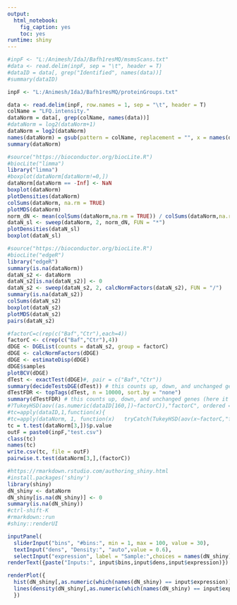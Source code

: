 ---
output: 
  html_notebook: 
    fig_caption: yes
    toc: yes
runtime: shiny
---
```{r msms}
#inpF <- "L:/Animesh/IdaJ/Bafh1resMQ/msmsScans.txt"
#data <- read.delim(inpF, sep = "\t", header = T)
#dataID = data[, grep("Identified", names(data))]
#summary(dataID)
```

```{r protein}
inpF <- "L:/Animesh/IdaJ/Bafh1resMQ/proteinGroups.txt"
```

```{r LFQ}
data <- read.delim(inpF, row.names = 1, sep = "\t", header = T)
colName = "LFQ.intensity."
dataNorm = data[, grep(colName, names(data))]
#dataNorm = log2(dataNorm+1)
dataNorm = log2(dataNorm)
names(dataNorm) = gsub(pattern = colName, replacement = "", x = names(dataNorm))
summary(dataNorm)
```

```{r LIMMA}
#source("https://bioconductor.org/biocLite.R")
#biocLite("limma")
library("limma")
#boxplot(dataNorm[dataNorm!=0,])
dataNorm[dataNorm == -Inf] <- NaN
boxplot(dataNorm)
plotDensities(dataNorm)
colSums(dataNorm, na.rm = TRUE)
plotMDS(dataNorm)
norm_dN <- mean(colSums(dataNorm,na.rm = TRUE)) / colSums(dataNorm,na.rm = TRUE)
dataN_sl <- sweep(dataNorm, 2, norm_dN, FUN = "*")
plotDensities(dataN_sl)
boxplot(dataN_sl)
```

```{r edgeR}
#source("https://bioconductor.org/biocLite.R")
#biocLite("edgeR")
library("edgeR")
summary(is.na(dataNorm))
dataN_s2 <- dataNorm
dataN_s2[is.na(dataN_s2)] <- 0
dataN_s2 <- sweep(dataN_s2, 2, calcNormFactors(dataN_s2), FUN = "/") 
summary(is.na(dataN_s2))
colSums(dataN_s2)
boxplot(dataN_s2)
plotMDS(dataN_s2)
pairs(dataN_s2)
```


```{r test}
#factorC=c(rep(c("Baf","Ctr"),each=4))
factorC <- c(rep(c("Baf","Ctr"),4))
dDGE <- DGEList(counts = dataN_s2, group = factorC)
dDGE <- calcNormFactors(dDGE)
dDGE <- estimateDisp(dDGE)
dDGE$samples
plotBCV(dDGE)
dTest <- exactTest(dDGE)#, pair = c("Baf","Ctr"))
summary(decideTestsDGE(dTest)) # this counts up, down, and unchanged genes (here it is proteins)
dTestFDR <- topTags(dTest, n = 10000, sort.by = "none")
summary(dTestFDR) # this counts up, down, and unchanged genes (here it is proteins)
#?TukeyHSD(aov((as.numeric(dataID[160,])~factorC)),"factorC", ordered = TRUE)
#tc=apply(dataID,1,function(x){
#tc=apply(dataNorm, 1, function(x)   tryCatch(TukeyHSD(aov(x~factorC,"factorC", ordered = TRUE)),error=function(x){return(rep(1,20))})}) tryCatch(TukeyHSD(aov(x~factorC,"factorC")),error=function(x){return(rep(1,20))})})
tc = t.test(dataNorm[3,])$p.value
outF = paste0(inpF,"test.csv")
class(tc)
names(tc)
write.csv(tc, file = outF)
pairwise.t.test(dataNorm[3,],(factorC))
```
```{r shiny, echo = FALSE}
#https://rmarkdown.rstudio.com/authoring_shiny.html
#install.packages('shiny')
library(shiny)
dN_shiny <- dataNorm
dN_shiny[is.na(dN_shiny)] <- 0
summary(is.na(dN_shiny))
#ctrl-shift-K
#rmarkdown::run
#shiny::renderUI
```

```{r slider, echo=FALSE}
inputPanel(
  sliderInput("bins", "#bins:", min = 1, max = 100, value = 30),
  textInput("dens", "Density:", "auto",value = 0.6), 
  selectInput("expression", label = "Sample:",choices = names(dN_shiny), selected = names(dN_shiny)[1]))
renderText({paste("Inputs:", input$bins,input$dens,input$expression)})
```

```{r plot, echo = FALSE}
renderPlot({
  hist(dN_shiny[,as.numeric(which(names(dN_shiny) == input$expression))],breaks = as.numeric(input$bins),probability = TRUE,col="orange")
  lines(density(dN_shiny[,as.numeric(which(names(dN_shiny) == input$expression))], adjust = as.numeric(input$dens)),col="blue")
  })
  
```

